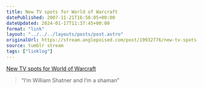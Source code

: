 ```yaml
---
title: New TV spots for World of Warcraft
datePublished: 2007-11-21T16:58:05+00:00
dateUpdated: 2024-01-17T11:37:45+00:00
format: "link"
layout: "../../../layouts/posts/post.astro"
originalUrl: https://stream.anglepoised.com/post/19932776/new-tv-spots-for-world-of-warcraft
source: tumblr stream
tags: ["linklog"]
---
```



<YouTube id="https://www.youtube.com/watch?v=LoHey6rGnkc" />

[New TV spots for World of Warcraft][1]

> &ldquo;I&rsquo;m William Shatner and I&rsquo;m a shaman&rdquo;

[1]: http://www.worldofwarcraft.com/downloads/movies.html
